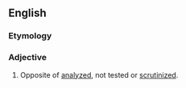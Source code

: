 ==English==

===Etymology===
{{prefix|un|analyzed|lang=en}}

===Adjective===
{{en-adj}}

#Opposite of [[analyzed]], not tested or [[scrutinized]].